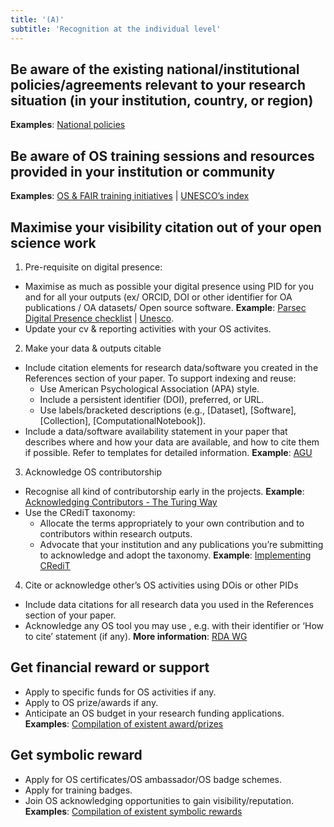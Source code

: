 ```yaml
---
title: '(A)'
subtitle: 'Recognition at the individual level'
---
```


## Be aware of the existing national/institutional policies/agreements relevant to your research situation (in your institution, country, or region)  

**Examples**: [National policies](https://docs.google.com/document/d/1AF2ObsXG2G8dsUHqJuRH-rE8zLHVZw8Q/edit?usp=sharing&ouid=103813503649602464757&rtpof=true&sd=true)

## Be aware of OS training sessions and resources provided in your institution or community

**Examples**: [OS & FAIR training initiatives](https://docs.google.com/spreadsheets/d/11YgQ6Shk1F1mLOOG1n8JAmPDTZqtDKTsEdjCqGzGbu8/edit?usp=sharing) | [UNESCO's index](https://www.unesco.org/en/open-science/capacity-building-index)

## Maximise your visibility citation out of your open science work

1. Pre-requisite on digital presence: 

  - Maximise as much as possible your digital presence using PID for you and for all your outputs (ex/ ORCID, DOI or other identifier for OA publications / OA datasets/ Open source software.  **Example**: [Parsec Digital Presence checklist](https://zenodo.org/record/7071677#.Y-9Ms3bMK5c) | [Unesco](https://www.unesco.org/en/open-science/receive-credit-all-your-contributions-science).
  - Update your cv & reporting activities with your OS activites.  

2. Make your data & outputs citable

-   Include citation elements for research data/software you created in the References section of your paper. To support indexing and reuse:   
    -   Use American Psychological Association (APA) style.  
    -   Include a persistent identifier (DOI), preferred, or URL.  
    -   Use labels/bracketed descriptions (e.g., [Dataset], [Software], [Collection], [ComputationalNotebook]).  
-   Include a data/software availability statement in your paper that describes where and how your data are available, and how to cite them if possible. Refer to templates for detailed information.  **Example**: [AGU](https://data.agu.org/resources/availability-citation-checklist-for-authors)

3. Acknowledge OS contributorship

  - Recognise all kind of contributorship early in the projects. **Example**: [Acknowledging Contributors - The Turing Way](https://the-turing-way.netlify.app/community-handbook/acknowledgement.html)  
-   Use the CRediT taxonomy:
    -   Allocate the terms appropriately to your own contribution and to contributors within research outputs.  
    -   Advocate that your institution and any publications you're submitting to acknowledge and adopt the taxonomy. **Example**: [Implementing CRediT](https://credit.niso.org/implementing-credit/)  

4. Cite or acknowledge other's OS activities using DOis or other PIDs

-   Include data citations for all research data you used in the References section of your paper.  
-   Acknowledge any OS tool you may use , e.g. with their identifier or 'How to cite' statement (if any). **More information**: [RDA WG](https://www.rd-alliance.org/groups/national-pid-strategies-wg)  

## Get financial reward or support

-   Apply to specific funds for OS activities if any.  
-   Apply to OS prize/awards if any.
-   Anticipate an OS budget in your research funding applications.  
**Examples**: [Compilation of existent award/prizes](https://docs.google.com/spreadsheets/d/1jwY8Xx58OHF2LVMcPs80R9ioULS_cuIDOoj7QhI7OIM/edit?usp=sharing) 

## Get symbolic reward

-   Apply for OS certificates/OS ambassador/OS badge schemes.  
-   Apply for training badges.  
-   Join OS acknowledging opportunities to gain visibility/reputation.  
**Examples**: [Compilation of existent symbolic rewards](https://docs.google.com/spreadsheets/d/1jwY8Xx58OHF2LVMcPs80R9ioULS_cuIDOoj7QhI7OIM/edit?usp=sharing)  

